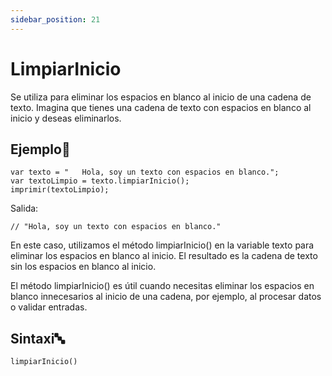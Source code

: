 ```yaml
---
sidebar_position: 21
---
```


# LimpiarInicio
Se utiliza para eliminar los espacios en blanco al inicio de una cadena de texto. Imagina que tienes una cadena de texto con espacios en blanco al inicio y deseas eliminarlos.

## Ejemplo📝

```dummy
var texto = "   Hola, soy un texto con espacios en blanco.";
var textoLimpio = texto.limpiarInicio();
imprimir(textoLimpio);
```
Salida:
```dummy
// "Hola, soy un texto con espacios en blanco."
```

En este caso, utilizamos el método limpiarInicio() en la variable texto para eliminar los espacios en blanco al inicio. El resultado es la cadena de texto sin los espacios en blanco al inicio.

El método limpiarInicio() es útil cuando necesitas eliminar los espacios en blanco innecesarios al inicio de una cadena, por ejemplo, al procesar datos o validar entradas.

## Sintaxi🔤

```dummy
limpiarInicio()
```